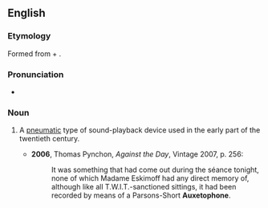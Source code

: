 ==English==

===Etymology===
Formed from {{etyl|grc|en}} {{term|αὐξητός||that can be increased|tr=auksētos|lang=grc}} + {{term|φωνή||sound|tr=phōnē|lang=grc}}.

===Pronunciation===
* {{IPA|/ˈɔːksətəfəʊn/|lang=en}}

===Noun===
{{en-noun}}

# {{context|historical|lang=en}} A [[pneumatic]] type of sound-playback device used in the early part of the twentieth century.
#* '''2006''', Thomas Pynchon, ''Against the Day'', Vintage 2007, p. 256:
#*: It was something that had come out during the séance tonight, none of which Madame Eskimoff had any direct memory of, although like all T.W.I.T.-sanctioned sittings, it had been recorded by means of a Parsons-Short '''Auxetophone'''.